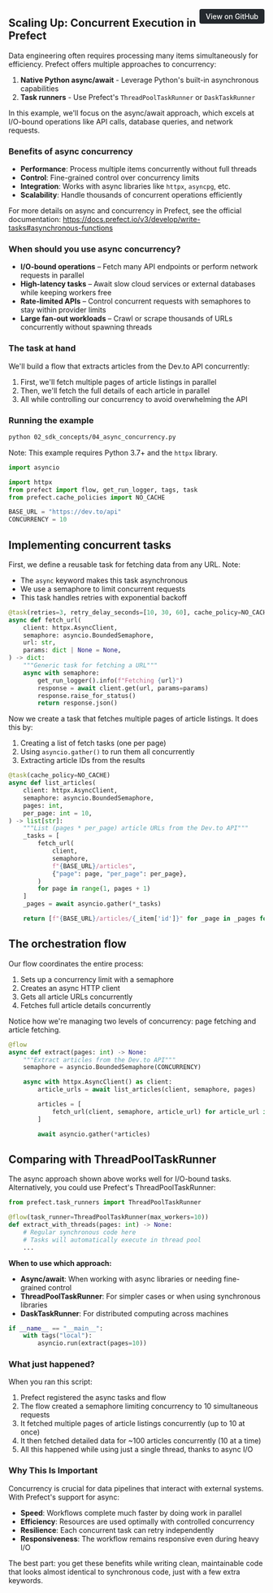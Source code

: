 <a href="https://github.com/griggz/prefect-examples-test/blob/main/04_features/04_async_concurrency.py" target="_blank" style="float: right; padding: 6px 12px; background-color: #24292e; color: #ffffff; border-radius: 4px; text-decoration: none; font-size: 0.875rem; font-weight: 500;">View on GitHub</a>


## Scaling Up: Concurrent Execution in Prefect

Data engineering often requires processing many items simultaneously for efficiency. 
Prefect offers multiple approaches to concurrency:

1. **Native Python async/await** - Leverage Python's built-in asynchronous capabilities
2. **Task runners** - Use Prefect's `ThreadPoolTaskRunner` or `DaskTaskRunner`

In this example, we'll focus on the async/await approach, which excels at I/O-bound 
operations like API calls, database queries, and network requests.

### Benefits of async concurrency

* **Performance**: Process multiple items concurrently without full threads
* **Control**: Fine-grained control over concurrency limits
* **Integration**: Works with async libraries like `httpx`, `asyncpg`, etc.
* **Scalability**: Handle thousands of concurrent operations efficiently

For more details on async and concurrency in Prefect, see the official documentation:
<https://docs.prefect.io/v3/develop/write-tasks#asynchronous-functions>

### When should you use async concurrency?
* **I/O-bound operations** – Fetch many API endpoints or perform network requests in parallel
* **High-latency tasks** – Await slow cloud services or external databases while keeping workers free
* **Rate-limited APIs** – Control concurrent requests with semaphores to stay within provider limits
* **Large fan-out workloads** – Crawl or scrape thousands of URLs concurrently without spawning threads

### The task at hand

We'll build a flow that extracts articles from the Dev.to API concurrently:

1. First, we'll fetch multiple pages of article listings in parallel
2. Then, we'll fetch the full details of each article in parallel
3. All while controlling our concurrency to avoid overwhelming the API

### Running the example

```bash
python 02_sdk_concepts/04_async_concurrency.py
```

Note: This example requires Python 3.7+ and the `httpx` library.

```python
import asyncio

import httpx
from prefect import flow, get_run_logger, tags, task
from prefect.cache_policies import NO_CACHE

BASE_URL = "https://dev.to/api"
CONCURRENCY = 10


```

## Implementing concurrent tasks

First, we define a reusable task for fetching data from any URL. Note:

* The `async` keyword makes this task asynchronous
* We use a semaphore to limit concurrent requests
* This task handles retries with exponential backoff

```python
@task(retries=3, retry_delay_seconds=[10, 30, 60], cache_policy=NO_CACHE)
async def fetch_url(
    client: httpx.AsyncClient,
    semaphore: asyncio.BoundedSemaphore,
    url: str,
    params: dict | None = None,
) -> dict:
    """Generic task for fetching a URL"""
    async with semaphore:
        get_run_logger().info(f"Fetching {url}")
        response = await client.get(url, params=params)
        response.raise_for_status()
        return response.json()


```

Now we create a task that fetches multiple pages of article listings.
It does this by:

1. Creating a list of fetch tasks (one per page)
2. Using `asyncio.gather()` to run them all concurrently
3. Extracting article IDs from the results

```python
@task(cache_policy=NO_CACHE)
async def list_articles(
    client: httpx.AsyncClient,
    semaphore: asyncio.BoundedSemaphore,
    pages: int,
    per_page: int = 10,
) -> list[str]:
    """List (pages * per_page) article URLs from the Dev.to API"""
    _tasks = [
        fetch_url(
            client,
            semaphore,
            f"{BASE_URL}/articles",
            {"page": page, "per_page": per_page},
        )
        for page in range(1, pages + 1)
    ]
    _pages = await asyncio.gather(*_tasks)

    return [f"{BASE_URL}/articles/{_item['id']}" for _page in _pages for _item in _page]


```

## The orchestration flow

Our flow coordinates the entire process:

1. Sets up a concurrency limit with a semaphore
2. Creates an async HTTP client
3. Gets all article URLs concurrently
4. Fetches full article details concurrently

Notice how we're managing two levels of concurrency: page fetching and
article fetching.

```python
@flow
async def extract(pages: int) -> None:
    """Extract articles from the Dev.to API"""
    semaphore = asyncio.BoundedSemaphore(CONCURRENCY)

    async with httpx.AsyncClient() as client:
        article_urls = await list_articles(client, semaphore, pages)

        articles = [
            fetch_url(client, semaphore, article_url) for article_url in article_urls
        ]

        await asyncio.gather(*articles)


```

## Comparing with ThreadPoolTaskRunner

The async approach shown above works well for I/O-bound tasks.
Alternatively, you could use Prefect's ThreadPoolTaskRunner:

```python
from prefect.task_runners import ThreadPoolTaskRunner

@flow(task_runner=ThreadPoolTaskRunner(max_workers=10))
def extract_with_threads(pages: int) -> None:
    # Regular synchronous code here
    # Tasks will automatically execute in thread pool
    ...
```

**When to use which approach:**

* **Async/await**: When working with async libraries or needing fine-grained control
* **ThreadPoolTaskRunner**: For simpler cases or when using synchronous libraries
* **DaskTaskRunner**: For distributed computing across machines

```python
if __name__ == "__main__":
    with tags("local"):
        asyncio.run(extract(pages=10))

```

### What just happened?

When you ran this script:

1. Prefect registered the async tasks and flow
2. The flow created a semaphore limiting concurrency to 10 simultaneous requests
3. It fetched multiple pages of article listings concurrently (up to 10 at once)
4. It then fetched detailed data for ~100 articles concurrently (10 at a time)
5. All this happened while using just a single thread, thanks to async I/O

### Why This Is Important

Concurrency is crucial for data pipelines that interact with external systems.
With Prefect's support for async:

* **Speed**: Workflows complete much faster by doing work in parallel
* **Efficiency**: Resources are used optimally with controlled concurrency
* **Resilience**: Each concurrent task can retry independently
* **Responsiveness**: The workflow remains responsive even during heavy I/O

The best part: you get these benefits while writing clean, maintainable code
that looks almost identical to synchronous code, just with a few extra keywords.